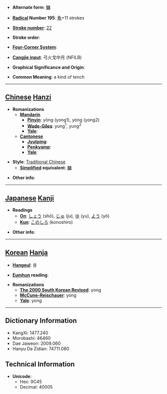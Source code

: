 * '''Alternate form''': [[鳙]]

* '''[[Wiktionary:Chinese radical index| Radical]] Number 195''': [[Wiktionary:Chinese radical index 魚|魚]]+11 strokes

* '''[[Wiktionary:Chinese total strokes index|Stroke number]]''': [[Wiktionary:Chinese total strokes index 22|22]]

* '''Stroke order''': 

* '''[[Wiktionary:Chinese four corner index|Four-Corner System]]''': 

* '''[[Wiktionary:Chinese Cangjie index|Cangjie input]]''': 弓火戈中月 (NFILB)

* '''Graphical Significance and Origin''': 

* '''Common Meaning''': a kind of tench

----

== [[Chinese]] [[Hanzi]] ==

* '''Romanizations'''
** '''[[Mandarin]]'''
*** '''[[Pinyin]]''': yōng (yong1), yóng (yong2)
*** '''[[Wade-Giles]]''': yung<sup>1</sup>, yung<sup>2</sup>
*** '''[[Yale]]''': 
** '''[[Cantonese]]'''
*** '''[[Jyutping]]''':
*** '''[[Penkyamp]]''': 
*** '''[[Yale]]''': 

* '''Style''': [[Traditional Chinese]] 
** '''[[Simplified Chinese|Simplified]] equivalent''': [[鳙]]

* '''Other info''': 

----

== [[Japanese]] [[Kanji]] ==

* '''Readings'''
** '''[[On]]''': [[しょう]] (shō), [[じゅ]] (ju), [[ゆ]] (yu), [[よう]] (yō)
** '''[[Kun]]''': [[このしろ]] (konoshiro)

* '''Other info''':  

----

== [[Korean]] [[Hanja]] ==

* '''[[Hangeul]]''': 용

* '''[[Eumhun]] reading''': 

* '''Romanizations'''
** '''[[The 2000 South Korean Revised Romanization|The 2000 South Korean Revised]]''': yong
** '''[[McCune-Reischauer]]''': yong
** '''[[Yale]]''': yong

----

== Dictionary Information ==

* KangXi: 1477.240
* Morobashi: 46460
* Dae Jaweon: 2009.060
* Hanyu Da Zidian: 74711.080

== Technical Information ==

* '''Unicode''':
** Hex: 9C45
** Decimal: 40005